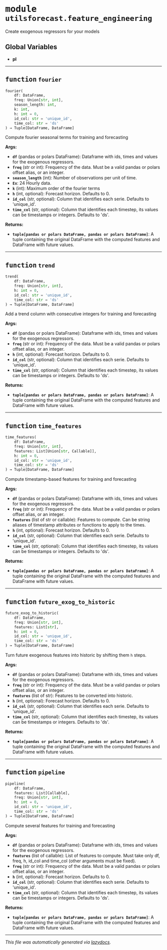 



# <kbd>module</kbd> `utilsforecast.feature_engineering`
Create exogenous regressors for your models 

**Global Variables**
---------------
- **pl**

---



## <kbd>function</kbd> `fourier`

```python
fourier(
    df: DataFrame,
    freq: Union[str, int],
    season_length: int,
    k: int,
    h: int = 0,
    id_col: str = 'unique_id',
    time_col: str = 'ds'
) → Tuple[DataFrame, DataFrame]
```

Compute fourier seasonal terms for training and forecasting 



**Args:**
 
 - <b>`df`</b> (pandas or polars DataFrame):  Dataframe with ids, times and values  for the exogenous regressors. 
 - <b>`freq`</b> (str or int):  Frequency of the data. Must be a valid pandas or  polars offset alias, or an integer. 
 - <b>`season_length`</b> (int):  Number of observations per unit of time. 
 - <b>`Ex`</b>:  24 Hourly data. 
 - <b>`k`</b> (int):  Maximum order of the fourier terms 
 - <b>`h`</b> (int, optional):  Forecast horizon. Defaults to 0. 
 - <b>`id_col`</b> (str, optional):  Column that identifies each serie.  Defaults to 'unique_id'. 
 - <b>`time_col`</b> (str, optional):  Column that identifies each timestep, its  values can be timestamps or integers. Defaults to 'ds'. 



**Returns:**
 
 - <b>`tuple[pandas or polars DataFrame, pandas or polars DataFrame]`</b>:  A tuple  containing the original DataFrame with the computed features and  DataFrame with future values. 


---



## <kbd>function</kbd> `trend`

```python
trend(
    df: DataFrame,
    freq: Union[str, int],
    h: int = 0,
    id_col: str = 'unique_id',
    time_col: str = 'ds'
) → Tuple[DataFrame, DataFrame]
```

Add a trend column with consecutive integers for training and forecasting 



**Args:**
 
 - <b>`df`</b> (pandas or polars DataFrame):  Dataframe with ids, times and values  for the exogenous regressors. 
 - <b>`freq`</b> (str or int):  Frequency of the data. Must be a valid pandas or  polars offset alias, or an integer. 
 - <b>`h`</b> (int, optional):  Forecast horizon. Defaults to 0. 
 - <b>`id_col`</b> (str, optional):  Column that identifies each serie.  Defaults to 'unique_id'. 
 - <b>`time_col`</b> (str, optional):  Column that identifies each timestep, its  values can be timestamps or integers. Defaults to 'ds'. 



**Returns:**
 
 - <b>`tuple[pandas or polars DataFrame, pandas or polars DataFrame]`</b>:  A tuple  containing the original DataFrame with the computed features and  DataFrame with future values. 


---



## <kbd>function</kbd> `time_features`

```python
time_features(
    df: DataFrame,
    freq: Union[str, int],
    features: List[Union[str, Callable]],
    h: int = 0,
    id_col: str = 'unique_id',
    time_col: str = 'ds'
) → Tuple[DataFrame, DataFrame]
```

Compute timestamp-based features for training and forecasting 



**Args:**
 
 - <b>`df`</b> (pandas or polars DataFrame):  Dataframe with ids, times and values  for the exogenous regressors. 
 - <b>`freq`</b> (str or int):  Frequency of the data. Must be a valid pandas or  polars offset alias, or an integer. 
 - <b>`features`</b> (list of str or callable):  Features to compute. Can be string  aliases of timestamp attributes or functions to apply to the times. 
 - <b>`h`</b> (int, optional):  Forecast horizon. Defaults to 0. 
 - <b>`id_col`</b> (str, optional):  Column that identifies each serie.  Defaults to 'unique_id'. 
 - <b>`time_col`</b> (str, optional):  Column that identifies each timestep, its  values can be timestamps or integers. Defaults to 'ds'. 



**Returns:**
 
 - <b>`tuple[pandas or polars DataFrame, pandas or polars DataFrame]`</b>:  A tuple  containing the original DataFrame with the computed features and  DataFrame with future values. 


---



## <kbd>function</kbd> `future_exog_to_historic`

```python
future_exog_to_historic(
    df: DataFrame,
    freq: Union[str, int],
    features: List[str],
    h: int = 0,
    id_col: str = 'unique_id',
    time_col: str = 'ds'
) → Tuple[DataFrame, DataFrame]
```

Turn future exogenous features into historic by shifting them `h` steps. 



**Args:**
 
 - <b>`df`</b> (pandas or polars DataFrame):  Dataframe with ids, times and values  for the exogenous regressors. 
 - <b>`freq`</b> (str or int):  Frequency of the data. Must be a valid pandas or  polars offset alias, or an integer. 
 - <b>`features`</b> (list of str):  Features to be converted into historic. 
 - <b>`h`</b> (int, optional):  Forecast horizon. Defaults to 0. 
 - <b>`id_col`</b> (str, optional):  Column that identifies each serie.  Defaults to 'unique_id'. 
 - <b>`time_col`</b> (str, optional):  Column that identifies each timestep, its  values can be timestamps or integers. Defaults to 'ds'. 



**Returns:**
 
 - <b>`tuple[pandas or polars DataFrame, pandas or polars DataFrame]`</b>:  A tuple  containing the original DataFrame with the computed features and  DataFrame with future values. 


---



## <kbd>function</kbd> `pipeline`

```python
pipeline(
    df: DataFrame,
    features: List[Callable],
    freq: Union[str, int],
    h: int = 0,
    id_col: str = 'unique_id',
    time_col: str = 'ds'
) → Tuple[DataFrame, DataFrame]
```

Compute several features for training and forecasting 



**Args:**
 
 - <b>`df`</b> (pandas or polars DataFrame):  Dataframe with ids, times and values  for the exogenous regressors. 
 - <b>`features`</b> (list of callable):  List of features to compute. Must take only  df, freq, h, id_col and time_col (other arguments must be fixed). 
 - <b>`freq`</b> (str or int):  Frequency of the data. Must be a valid pandas or  polars offset alias, or an integer. 
 - <b>`h`</b> (int, optional):  Forecast horizon. Defaults to 0. 
 - <b>`id_col`</b> (str, optional):  Column that identifies each serie.  Defaults to 'unique_id'. 
 - <b>`time_col`</b> (str, optional):  Column that identifies each timestep, its  values can be timestamps or integers. Defaults to 'ds'. 



**Returns:**
 
 - <b>`tuple[pandas or polars DataFrame, pandas or polars DataFrame]`</b>:  A tuple  containing the original DataFrame with the computed features and  DataFrame with future values. 




---

_This file was automatically generated via [lazydocs](https://github.com/ml-tooling/lazydocs)._
